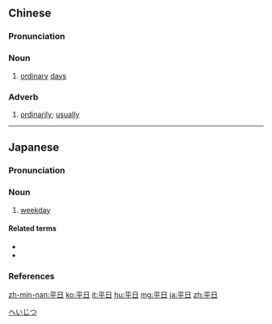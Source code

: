 ==Chinese==
{{zh-forms}}

===Pronunciation===
{{zh-pron
|m=píngrì
|c=ping4 jat6
|mn=qz,tp,xm:pêng-li̍t/kh,zz:pêng-ji̍t
|cat=n,adv
}}

===Noun===
{{zh-noun}}

# {{lb|zh|literary}} [[ordinary]] [[day]]s {{gloss|as opposed to holidays}}

===Adverb===
{{zh-adv}}

# {{lb|zh|literary}} [[ordinarily]]; [[usually]]

{{zh-cat|Advanced}}

----

==Japanese==
{{ja-kanjitab|へい|じつ|yomi=o}}

===Pronunciation===
{{ja-pron|yomi=kanon|へいじつ|acc=0|acc_ref=DJR,NHK}}

===Noun===
{{ja-noun|へいじつ}}

# [[weekday]]

====Related terms====
* {{ja-r|週末|しゅうまつ|weekend}}
* {{ja-r|休日|きゅうじつ|holiday}}

===References===
<references/>

[[Category:ja:Calendar terms|へいじつ]]

[[zh-min-nan:平日]]
[[ko:平日]]
[[it:平日]]
[[hu:平日]]
[[mg:平日]]
[[ja:平日]]
[[zh:平日]]